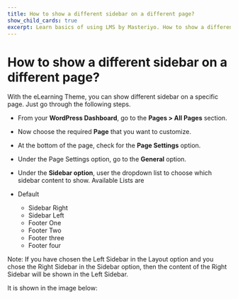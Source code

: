 ---
title: How to show a different sidebar on a different page?
show_child_cards: true
excerpt: Learn basics of using LMS by Masteriyo. How to show a different sidebar on a different page
---

# How to show a different sidebar on a different page?

With the eLearning Theme, you can show different sidebar on a specific page. Just go through the following steps.

- From your **WordPress Dashboard**, go to the **Pages > All Pages** section.

- Now choose the required **Page** that you want to customize.

- At the bottom of the page, check for the **Page Settings** option.

- Under the Page Settings option, go to the **General** option.

- Under the **Sidebar option**, user the dropdown list to choose which sidebar content to show.
  Available Lists are
- Default
  - Sidebar Right
  - Sidebar Left
  - Footer One
  - Footer Two
  - Footer three
  - Footer four

 Note: If you have chosen the Left Sidebar in the Layout option and you chose the Right Sidebar in the Sidebar option, then the content of the Right Sidebar will be shown in the Left Sidebar.

It is shown in the image below:



